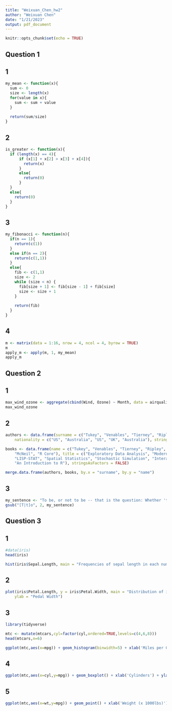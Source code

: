 ---
title: "Weixuan_Chen_hw2"
author: "Weixuan Chen"
date: "1/21/2023"
output: pdf_document
---

```{r setup, include=FALSE}
knitr::opts_chunk$set(echo = TRUE)
```

## Question 1

## 1

```{r}

my_mean <- function(x){
  sum <- 0
  size <- length(x)
  for(value in x){
    sum <- sum + value
  }
  
  return(sum/size)
}

```

## 2

```{r}

is_greater <- function(x){
  if (length(x) == 4){
      if (x[1] + x[2] > x[3] + x[4]){
        return(x)
      }
      else{
        return(0)
      }
  }
  else{
    return(0)
  }
}

```

## 3

```{r}

my_fibonacci <- function(n){
  if(n == 1){
    return(c(1))
  }
  else if(n == 2){
    return(c(1,1))
  }
  else{
    fib <- c(1,1)
    size <- 2
    while (size < n) {
      fib[size + 1] <- fib[size - 1] + fib[size]
      size <- size + 1
    }
    
    return(fib)
  }
}

```

## 4

```{r}

m <- matrix(data = 1:16, nrow = 4, ncol = 4, byrow = TRUE)
m
apply_m <- apply(m, 1, my_mean)
apply_m

```

## Question 2

## 1

```{r}
max_wind_ozone <- aggregate(cbind(Wind, Ozone) ~ Month, data = airquality, "max")
max_wind_ozone
```

## 2

```{r}

authors <- data.frame(surname = c("Tukey", "Venables", "Tierney", "Ripley", "McNeil"), 
    nationality = c("US", "Australia", "US", "UK", "Australia"), stringsAsFactors = FALSE)

books <- data.frame(name = c("Tukey", "Venables", "Tierney", "Ripley", "Ripley", 
    "McNeil", "R Core"), title = c("Exploratory Data Analysis", "Modern Applied Statistics ...", 
    "LISP-STAT", "Spatial Statistics", "Stochastic Simulation", "Interactive Data Analysis", 
    "An Introduction to R"), stringsAsFactors = FALSE)

merge.data.frame(authors, books, by.x = "surname", by.y = "name")

```

## 3

```{r}

my_sentence <- "To be, or not to be -- that is the question: Whether 'tis nobler in the mind to suffer  The slings and arrows of outrageous fortune, Or to take arms against a sea of troubles, And by opposing end them. To die -- to sleep -- No more..."
gsub("[T|t]o", 2, my_sentence)

```

## Question 3

## 1

```{r}
#data(iris)
head(iris)

hist(iris$Sepal.Length, main = "Frequencies of sepal length in each numerical interval", xlab = "Length of Sepal")

```

## 2

```{r}
plot(iris$Petal.Length, y = iris$Petal.Width, main = "Distribution of iris by the feature pedal", xlab = "Pedal Length", 
    ylab = "Pedal Width")
```

## 3

```{r}
library(tidyverse)

mtc <- mutate(mtcars,cyl=factor(cyl,ordered=TRUE,levels=c(4,6,8)))
head(mtcars,n=6)

ggplot(mtc,aes(x=mpg)) + geom_histogram(binwidth=5) + xlab('Miles per Gallon')+ylab('Number of Cars') 

```
## 4

```{r}

ggplot(mtc,aes(x=cyl,y=mpg)) + geom_boxplot() + xlab('Cylinders') + ylab('Miles per Gallon') + coord_flip()

```
## 5

```{r}

ggplot(mtc,aes(x=wt,y=mpg)) + geom_point() + xlab('Weight (x 1000lbs)') + ylab('Miles per Gallon') + geom_smooth()

```

